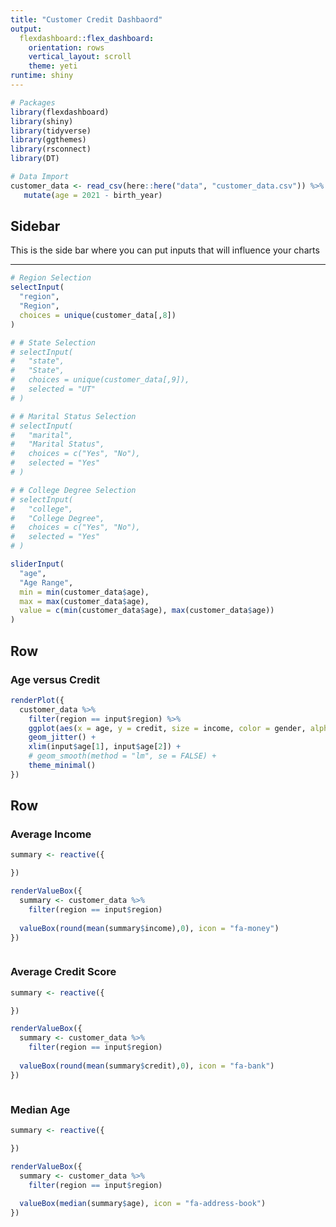 ```yaml
---
title: "Customer Credit Dashbaord"
output: 
  flexdashboard::flex_dashboard:
    orientation: rows
    vertical_layout: scroll
    theme: yeti
runtime: shiny
---
```


```r
# Packages
library(flexdashboard)
library(shiny)
library(tidyverse)
library(ggthemes)
library(rsconnect)
library(DT)

# Data Import
customer_data <- read_csv(here::here("data", "customer_data.csv")) %>% 
   mutate(age = 2021 - birth_year)
```

## Sidebar {.sidebar}

This is the side bar where you can put inputs that will influence your charts

------------------------------------------------------------------------

```r

# Region Selection
selectInput(
  "region",
  "Region",
  choices = unique(customer_data[,8])
)

# # State Selection
# selectInput(
#   "state",
#   "State",
#   choices = unique(customer_data[,9]),
#   selected = "UT"
# )

# # Marital Status Selection
# selectInput(
#   "marital",
#   "Marital Status",
#   choices = c("Yes", "No"),
#   selected = "Yes"
# )

# # College Degree Selection
# selectInput(
#   "college",
#   "College Degree",
#   choices = c("Yes", "No"),
#   selected = "Yes"
# )

sliderInput(
  "age",
  "Age Range",
  min = min(customer_data$age),
  max = max(customer_data$age),
  value = c(min(customer_data$age), max(customer_data$age))
)
```

Row
------------------------------------------------------------------------

### Age versus Credit

```r
renderPlot({
  customer_data %>% 
    filter(region == input$region) %>% 
    ggplot(aes(x = age, y = credit, size = income, color = gender, alpha = 0.2)) +
    geom_jitter() +
    xlim(input$age[1], input$age[2]) +
    # geom_smooth(method = "lm", se = FALSE) +
    theme_minimal()
})


```

Row
------------------------------------------------------------------------

<!-- ### Summary Table -->

<!-- ```{r} -->
<!-- DT::renderDataTable({ -->
<!--   customer_data %>%  -->
<!--     group_by(region) %>%  -->
<!--     summarize( -->
<!--       ave_credit = round(mean(credit), 1), -->
<!--       ave_income = round(mean(income), 1), -->
<!--       ave_age = round(mean(age),0) -->
<!--     ) -->
<!-- }) -->



<!-- ``` -->

### Average Income

```r

summary <- reactive({

})

renderValueBox({
  summary <- customer_data %>% 
    filter(region == input$region)
  
  valueBox(round(mean(summary$income),0), icon = "fa-money")
})



```

### Average Credit Score

```r

summary <- reactive({

})

renderValueBox({
  summary <- customer_data %>% 
    filter(region == input$region)
  
  valueBox(round(mean(summary$credit),0), icon = "fa-bank")
})



```

### Median Age

```r

summary <- reactive({

})

renderValueBox({
  summary <- customer_data %>% 
    filter(region == input$region)
  
  valueBox(median(summary$age), icon = "fa-address-book")
})



```
